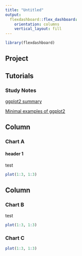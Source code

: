 ```yaml
---
title: "Untitled"
output: 
  flexdashboard::flex_dashboard:
    orientation: columns
    vertical_layout: fill
---
```


```r
library(flexdashboard)
```

## Project

## Tutorials
### Study Notes

<a href="https://gl-li.github.io/ggplot2_review_and_summary.html" target="_blank">ggplot2 summary</a>

[Minimal examples of ggplot2](https://gl-li.github.io/ggplot2_review_and_summary.html)



Column {data-width=650}
-----------------------------------------------------------------------

### Chart A
#### header 1
test
```r
plot(1:3, 1:3)
```

Column {data-width=350}
-----------------------------------------------------------------------

### Chart B

test

```r
plot(1:3, 1:3)
```

### Chart C

```r
plot(1:3, 1:3)
```

